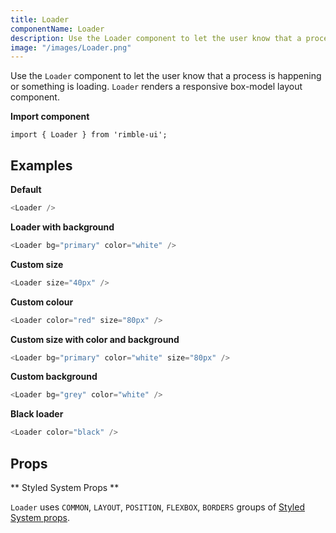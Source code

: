 ```yaml
---
title: Loader
componentName: Loader
description: Use the Loader component to let the user know that a process is happening or something is loading.
image: "/images/Loader.png"
---
```


Use the `Loader` component to let the user know that a process is happening or something is loading. `Loader` renders a responsive box-model layout component.

**Import component**

```lang=jsx
import { Loader } from 'rimble-ui';
```

## Examples

**Default**

```js is=react-live
<Loader />
```

**Loader with background**

```js is=react-live
<Loader bg="primary" color="white" />
```

**Custom size**

```js is=react-live
<Loader size="40px" />
```

**Custom colour**

```js is=react-live
<Loader color="red" size="80px" />
```

**Custom size with color and background**

```js is=react-live
<Loader bg="primary" color="white" size="80px" />
```

**Custom background**

```js is=react-live
<Loader bg="grey" color="white" />
```

**Black loader**

```js is=react-live
<Loader color="black" />
```

## Props

<PropsTable propMetaData={props.propMetaData} />

** Styled System Props **

`Loader` uses `COMMON`, `LAYOUT`, `POSITION`, `FLEXBOX`, `BORDERS` groups of [Styled System props](/components/rimble-ui/system-props).
